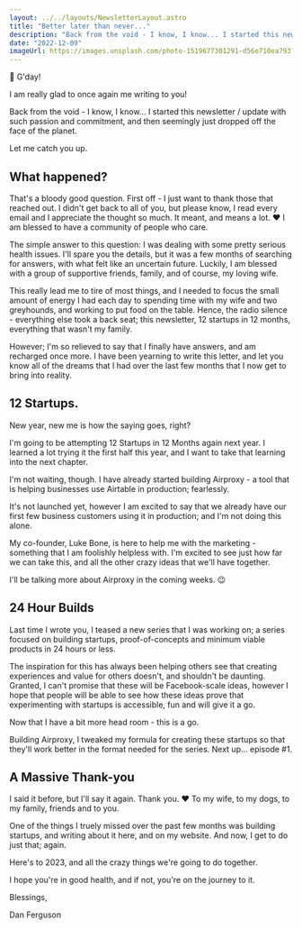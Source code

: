 ```yaml
---
layout: ../../layouts/NewsletterLayout.astro
title: "Better later than never..."
description: "Back from the void - I know, I know... I started this newsletter with such passion and commitment, so what happened?"
date: "2022-12-09"
imageUrl: https://images.unsplash.com/photo-1519677301291-d56e710ea793?ixlib=rb-4.0.3&ixid=MnwxMjA3fDB8MHxwaG90by1wYWdlfHx8fGVufDB8fHx8&auto=format&fit=crop&w=2533&q=80
---
```


👋 G'day!

I am really glad to once again me writing to you!

Back from the void - I know, I know... I started this newsletter / update with such passion and commitment, and then seemingly just dropped off the face of the planet.

Let me catch you up.

## What happened?

That's a bloody good question. First off - I just want to thank those that reached out. I didn't get back to all of you, but please know, I read every email and I appreciate the thought so much. It meant, and means a lot. ❤️ I am blessed to have a community of people who care.

The simple answer to this question: I was dealing with some pretty serious health issues. I'll spare you the details, but it was a few months of searching for answers, with what felt like an uncertain future. Luckily, I am blessed with a group of supportive friends, family, and of course, my loving wife.

This really lead me to tire of most things, and I needed to focus the small amount of energy I had each day to spending time with my wife and two greyhounds, and working to put food on the table. Hence, the radio silence - everything else took a back seat; this newsletter, 12 startups in 12 months, everything that wasn't my family.

However; I'm so relieved to say that I finally have answers, and am recharged once more. I have been yearning to write this letter, and let you know all of the dreams that I had over the last few months that I now get to bring into reality.

## 12 Startups.

New year, new me is how the saying goes, right?

I'm going to be attempting 12 Startups in 12 Months again next year. I learned a lot trying it the first half this year, and I want to take that learning into the next chapter.

I'm not waiting, though. I have already started building Airproxy - a tool that is helping businesses use Airtable in production; fearlessly.

It's not launched yet, however I am excited to say that we already have our first few business customers using it in production; and I'm not doing this alone.

My co-founder, Luke Bone, is here to help me with the marketing - something that I am foolishly helpless with. I'm excited to see just how far we can take this, and all the other crazy ideas that we'll have together.

I'll be talking more about Airproxy in the coming weeks. 😉

## 24 Hour Builds

Last time I wrote you, I teased a new series that I was working on; a series focused on building startups, proof-of-concepts and minimum viable products in 24 hours or less.

The inspiration for this has always been helping others see that creating experiences and value for others doesn't, and shouldn't be daunting. Granted, I can't promise that these will be Facebook-scale ideas, however I hope that people will be able to see how these ideas prove that experimenting with startups is accessible, fun and will give it a go.

Now that I have a bit more head room - this is a go.

Building Airproxy, I tweaked my formula for creating these startups so that they'll work better in the format needed for the series. Next up... episode #1.

## A Massive Thank-you

I said it before, but I'll say it again. Thank you. ❤️ To my wife, to my dogs, to my family, friends and to you.

One of the things I truely missed over the past few months was building startups, and writing about it here, and on my website. And now, I get to do just that; again.

Here's to 2023, and all the crazy things we're going to do together.

I hope you're in good health, and if not, you're on the journey to it.

Blessings,

Dan Ferguson
